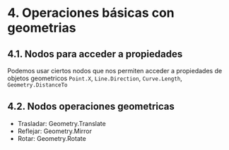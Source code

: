 # 4. Operaciones básicas con geometrias

## 4.1. Nodos para acceder a propiedades
Podemos usar ciertos nodos que nos permiten acceder a propiedades de objetos geometricos
`Point.X`, `Line.Direction`, `Curve.Length`, `Geometry.DistanceTo`

## 4.2. Nodos operaciones geometricas
* Trasladar: Geometry.Translate
* Reflejar: Geometry.Mirror
* Rotar: Geometry.Rotate